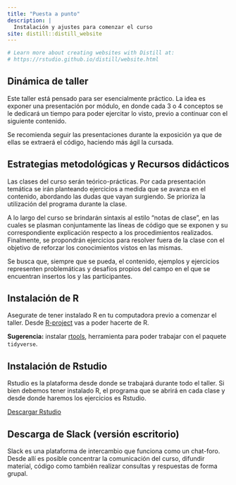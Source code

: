 ```yaml
---
title: "Puesta a punto"
description: |
  Instalación y ajustes para comenzar el curso
site: distill::distill_website
---
```


```r
# Learn more about creating websites with Distill at:
# https://rstudio.github.io/distill/website.html

```


## Dinámica de taller

Este taller está pensado para ser esencialmente práctico. La idea es exponer una presentación por módulo, en donde cada 3 o 4 conceptos se le dedicará un tiempo para poder ejercitar lo visto, previo a continuar con el siguiente contenido.

Se recomienda seguir las presentaciones durante la exposición ya que de ellas se extraerá el código, haciendo más ágil la cursada.


## Estrategias metodológicas y Recursos didácticos

Las clases del curso serán teórico-prácticas. Por cada presentación temática se irán planteando ejercicios a medida que se avanza en el contenido, abordando las dudas que vayan surgiendo. Se prioriza la utilización del programa durante la clase.

A lo largo del curso se brindarán sintaxis al estilo “notas de clase”, en las cuales se plasman conjuntamente las líneas de código que se exponen y su correspondiente explicación respecto a los procedimientos realizados. Finalmente, se propondrán ejercicios para resolver fuera de la clase con el objetivo de reforzar los conocimientos vistos en las mismas.

Se busca que, siempre que se pueda, el contenido, ejemplos y ejercicios representen problemáticas y desafíos propios del campo en el que se encuentran insertos los y las participantes.


## Instalación de R

Asegurate de tener instalado R en tu computadora previo a comenzar el taller. Desde [R-project](https://www.r-project.org/) vas a poder hacerte de R. 

**Sugerencia:** instalar [rtools](https://cran.r-project.org/bin/windows/Rtools/), herramienta para poder trabajar con el paquete `tidyverse`.



## Instalación de Rstudio

Rstudio es la plataforma desde donde se trabajará durante todo el taller. Si bien debemos tener instalado R, el programa que se abrirá en cada clase y desde donde haremos los ejercicios es Rstudio.

[Descargar Rstudio](https://www.rstudio.com/products/rstudio/download/#download)


## Descarga de Slack (versión escritorio)

Slack es una plataforma de intercambio que funciona como un chat-foro. Desde allí es posible concentrar la comunicación del curso, difundir material, código como también realizar consultas y respuestas de forma grupal.
